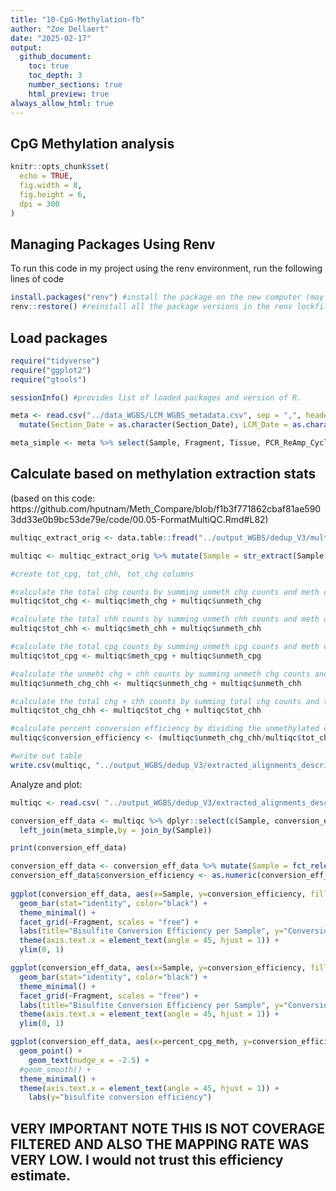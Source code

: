 ```yaml
---
title: "10-CpG-Methylation-fb"
author: "Zoe Dellaert"
date: "2025-02-17"
output:
  github_document:
    toc: true
    toc_depth: 3
    number_sections: true
    html_preview: true
always_allow_html: true
---
```


## CpG Methylation analysis

```r
knitr::opts_chunk$set(
  echo = TRUE,
  fig.width = 8,  
  fig.height = 6, 
  dpi = 300   
)
```

## Managing Packages Using Renv

To run this code in my project using the renv environment, run the following lines of code

```r
install.packages("renv") #install the package on the new computer (may not be necessary if renv bootstraps itself as expected)
renv::restore() #reinstall all the package versions in the renv lockfile
```

## Load packages

```r
require("tidyverse")
require("ggplot2")
require("gtools")

sessionInfo() #provides list of loaded packages and version of R.
```


```r
meta <- read.csv("../data_WGBS/LCM_WGBS_metadata.csv", sep = ",", header = TRUE) %>%
  mutate(Section_Date = as.character(Section_Date), LCM_Date = as.character(LCM_Date),DNA_Extraction_Date = as.character(DNA_Extraction_Date))

meta_simple <- meta %>% select(Sample, Fragment, Tissue, PCR_ReAmp_Cycles)
```

## Calculate based on methylation extraction stats

(based on this code: https://github.com/hputnam/Meth_Compare/blob/f1b3f771862cbaf81ae5903dd33e0b9bc53de79e/code/00.05-FormatMultiQC.Rmd#L82)

```r
multiqc_extract_orig <- data.table::fread("../output_WGBS/dedup_V3/multiqc_data/multiqc_bismark_methextract.txt", header = TRUE, sep = "\t", stringsAsFactors = FALSE)

multiqc <- multiqc_extract_orig %>% mutate(Sample = str_extract(Sample, "LCM_\\d+"))

#create tot_cpg, tot_chh, tot_chg columns

#calculate the total chg counts by summing unmeth chg counts and meth chg counts
multiqc$tot_chg <- multiqc$meth_chg + multiqc$unmeth_chg

#calculate the total chh counts by summing unmeth chh counts and meth chh counts
multiqc$tot_chh <- multiqc$meth_chh + multiqc$unmeth_chh

#calculate the total cpg counts by summing unmeth cpg counts and meth cpg counts
multiqc$tot_cpg <- multiqc$meth_cpg + multiqc$unmeth_cpg

#calculate the unmeht chg + chh counts by summing unmeth chg counts and unmeth chh counts
multiqc$unmeth_chg_chh <- multiqc$unmeth_chg + multiqc$unmeth_chh

#calculate the total chg + chh counts by summing total chg counts and total chh counts
multiqc$tot_chg_chh <- multiqc$tot_chg + multiqc$tot_chh

#calculate percent conversion efficiency by dividing the unmethylated chg + chh counts by the total (meth + unmeth) chg + chh counts
multiqc$conversion_efficiency <- (multiqc$unmeth_chg_chh/multiqc$tot_chg_chh)

#write out table
write.csv(multiqc, "../output_WGBS/dedup_V3/extracted_alignments_descriptive_stats.csv", row.names = FALSE, quote = FALSE)
```

Analyze and plot:

```r
multiqc <- read.csv( "../output_WGBS/dedup_V3/extracted_alignments_descriptive_stats.csv", sep = ",", header = TRUE) 

conversion_eff_data <- multiqc %>% dplyr::select(c(Sample, conversion_efficiency,percent_cpg_meth)) %>%
  left_join(meta_simple,by = join_by(Sample)) 

print(conversion_eff_data)

conversion_eff_data <- conversion_eff_data %>% mutate(Sample = fct_relevel(Sample, conversion_eff_data$Sample[mixedorder(conversion_eff_data$Sample)])) 
conversion_eff_data$conversion_efficiency <- as.numeric(conversion_eff_data$conversion_efficiency)
  
ggplot(conversion_eff_data, aes(x=Sample, y=conversion_efficiency, fill=Tissue)) +
  geom_bar(stat="identity", color="black") +
  theme_minimal() +
  facet_grid(~Fragment, scales = "free") +
  labs(title="Bisulfite Conversion Efficiency per Sample", y="Conversion Efficiency", x="Sample") +
  theme(axis.text.x = element_text(angle = 45, hjust = 1)) +
  ylim(0, 1) 

ggplot(conversion_eff_data, aes(x=Sample, y=conversion_efficiency, fill=PCR_ReAmp_Cycles)) +
  geom_bar(stat="identity", color="black") +
  theme_minimal() +
  facet_grid(~Fragment, scales = "free") +
  labs(title="Bisulfite Conversion Efficiency per Sample", y="Conversion Efficiency", x="Sample") +
  theme(axis.text.x = element_text(angle = 45, hjust = 1)) +
  ylim(0, 1) 

ggplot(conversion_eff_data, aes(x=percent_cpg_meth, y=conversion_efficiency, color=Fragment, label=Sample)) +
  geom_point() +
    geom_text(nudge_x = -2.5) + 
  #geom_smooth() +
  theme_minimal() +
  theme(axis.text.x = element_text(angle = 45, hjust = 1)) +
    labs(y="bisulfite conversion efficiency")
```

## VERY IMPORTANT NOTE THIS IS NOT COVERAGE FILTERED AND ALSO THE MAPPING RATE WAS VERY LOW. I would not trust this efficiency estimate.
